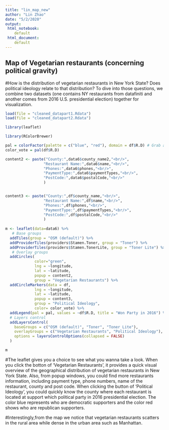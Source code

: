 ```yaml
---
title: "lin_map_new"
author: "Lin Zhao"
date: "5/2/2020"
output: 
 html_notebook:
    default
 html_document:
    default
---
```


## Map of Vegetarian restaurants (concerning political gravity)

#How is the distribution of vegetarian restaurants in New York State? Does political ideology relate to that distribution? To dive into those questions, we combine two datasets (one contains NY restaurants from datafiniti and another comes from 2016 U.S. presidential election) together for visualization. 


```r
load(file = "cleaned_datapart1.Rdata")
load(file = "cleaned_datapart2.Rdata")

library(leaflet)

library(RColorBrewer)

pal = colorFactor(palette = c("blue", "red"), domain = df$R.D) # Grab a palette
color_vote = pal(df$R.D)

content2 <- paste("County:",data6$county_name2,"<br/>",
                 "Restaurant Name:",data6$name,"<br/>",
                 "Phones:",data6$phones,"<br/>",
                 "PaymentType:",data6$paymentTypes,"<br/>",
                 "PostCode:",data6$postalCode,"<br/>"
                 )


content3 <- paste("County:",df$county_name,"<br/>",
                 "Restaurant Name:",df$name,"<br/>",
                 "Phones:",df$phones,"<br/>",
                 "PaymentType:",df$paymentTypes,"<br/>",
                 "PostCode:",df$postalCode,"<br/>"
                 )
                
m <- leaflet(data=data6) %>%
   # Base groups
  addTiles(group = "OSM (default)") %>%
  addProviderTiles(providers$Stamen.Toner, group = "Toner") %>%
  addProviderTiles(providers$Stamen.TonerLite, group = "Toner Lite") %>%
   # Overlay groups
  addCircles(
             color="green",
             lng = ~longitude, 
             lat = ~latitude,
             popup = content2,
             group = "Vegetarian Restaurants") %>% 
  addCircleMarkers(data = df, 
             lng = ~longitude, 
             lat = ~latitude,
             popup = content3,
             group = "Political Ideology",
             color= color_vote) %>%
  addLegend(pal = pal, values = ~df$R.D, title = "Won Party in 2016") %>% 
  # Layers control
  addLayersControl(
    baseGroups = c("OSM (default)", "Toner", "Toner Lite"),
    overlayGroups = c("Vegetarian Restaurants", "Political Ideology"),
    options = layersControlOptions(collapsed = FALSE)
  )

m
```


#The leaflet gives you a choice to see what you wanna take a look. When you click the botton of ‘Vegetarian Restaurants’, it provides a quick visual overview of the geographical distribution of vegetarian restaurants in New York State. Also, from popup windows, you could find more restaurants information, including payment type, phone numbers, name of the restaurant, county and post code. When clicking the button of ‘Political Ideology’, you could quickly know the county where each restaurant is located at support which political party in 2016 presidential election. The color blue represents who are democratic supporters and the color red shows who are republican supporters.

#Interestingly,from the map we notice that vegetarian restaurants scatters in the rural area while dense in the urban area such as Manhattan.  






